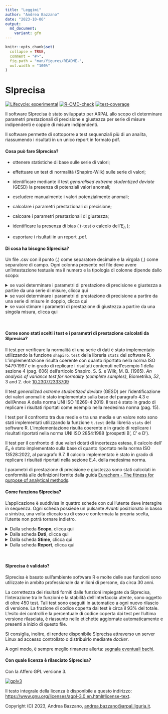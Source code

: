 ```yaml
---
title: "Leggimi"
author: "Andrea Bazzano"
date: "2023-10-06"
output:
  md_document:
    variant: gfm
---
```


<!-- README.md is generated from README.Rmd. Please edit that file -->

```r
knitr::opts_chunk$set(
  collapse = TRUE,
  comment = "#>",
  fig.path = "man/figures/README-",
  out.width = "100%"
)
```

# SIprecisa

<!-- badges: start -->
[![Lifecycle: experimental](https://img.shields.io/badge/lifecycle-experimental-orange.svg)](https://lifecycle.r-lib.org/articles/stages.html#experimental)
[![R-CMD-check](https://github.com/andreabz/SIprecisa/actions/workflows/R-CMD-check.yaml/badge.svg)](https://github.com/andreabz/SIprecisa/actions/workflows/R-CMD-check.yaml)
[![test-coverage](https://github.com/andreabz/SIprecisa/actions/workflows/test-coverage.yaml/badge.svg)](https://github.com/andreabz/SIprecisa/actions/workflows/test-coverage.yaml)
<!-- badges: end -->

Il software SIprecisa è stato sviluppato per ARPAL allo scopo di determinare
parametri prestazionali di precisione e giustezza per serie di misure indipendenti
e coppie di misure indipendenti.

Il software permette di sottoporre a test sequenziali più di un analita, riassumendo
i risultati in un unico report in formato pdf.


#### Cosa può fare SIprecisa?

* ottenere statistiche di base sulle serie di valori;
* effettuare un test di normalità (Shapiro-Wilk) sulle serie di valori;
* identificare mediante il test _genaralised extreme studentized deviate_ (GESD) la presenza di potenziali valori anomali;
* escludere manualmente i valori potenzialmente anomali;

* calcolare i parametri prestazionali di precisione;
* calcoare i parametri prestazionali di giustezza;
* identificare la presenza di bias ( $t$-test o calcolo dell'$E_n$ );
* esportare i risultati in un report .pdf.


#### Di cosa ha bisogno SIprecisa?
Un file .csv con il punto (.) come separatore decimale e la virgola (,) come 
separatore di campo. 
Ogni colonna presente nel file deve avere un'intestazione testuale ma il numero
e la tipologia di colonne dipende dallo scopo:

<details>
<summary> se vuoi determinare i parametri di prestazione di precisione e giustezza a partire da una serie di misure, clicca qui </summary>
Ti servirà organizzare il file con:

  * una colonna testuale con i nomi degli analiti di interesse;
  * una colonna numerica con i valori delle misure.
  
Servono almeno 6 valori, fino a un massimo di 30 valori per ogni analita.

Inoltre, per il calcolo dei parametri di prestazione di giustezza, si dovranno inserire:
  * il valore di riferimento;
  * l'incertezza estesa del valore di riferimento, se nota e diversa da zero.
</details>

<details>
<summary> se vuoi determinare i parametri di prestazione di precisione a partire
da una serie di misure in doppio, clicca qui </summary>

Ti servirà organizzare il file con:
  * una colonna testuale con i nomi degli analiti di interesse;
  * una colonna numerica con i valori delle prime misure;
  * una colonna numerica con i valori delle seconde misure.
  
Servono almeno 8 coppie di valori, fino a un massimo di 30 valori per ogni analita.
</details>

<details>
<summary> se vuoi stimare i parametri di prestazione di giustezza a partire da una singola misura,
clicca qui </summary>

Ti servirà organizzare il file con:
  * una colonna testuale con i nomi degli analiti di interesse;
  * una colonna numerica con il valore della misura;
  * una colonna numerica con l'incertezza estesa della misura.
  
Può essere presente una sola misura per analita.
    
Inoltre, nel corso del calcolo dei parametri di prestazione, si dovranno fornire:
  * il valore di riferimento;
  * l'incertezza estesa del valore di riferimento, se nota e diversa da zero.
</details>
<br>


#### Come sono stati scelti i test e i parametri di prestazione calcolati da SIprecisa?

Il test per verificare la normalità di una serie di dati è stato implementato utilizzando
la funzione `shapiro.test` della libreria `stats` del software R.
L'implementazione risulta coerente con quanto riportato nella norma ISO 5479:1997 e in grado
di replicare i risultati contenuti nell'esempio 1 della sezione 4 (pag. 606) dell'articolo 
Shapiro, S. S. e Wilk, M. B. (1965).
_An analysis of variance test for normality (complete samples)_,
Biometrika, *52*, 3 and 2. doi: [10.2307/2333709](https://doi.org/10.2307/2333709)

Il test _generalized extreme studentized deviate_ (GESD) per l'identificazione dei valori anomali è
stato implementato sulla base del paragrafo 4.3 e dell'Annex A della norma UNI ISO 16269-4:2019.
Il test è stato in grado di replicare i risultati riportati come esempio nella medesima norma (pag. 15).

I test per il confronto tra due medie e tra una media e un valore noto sono stati implementati
utilizzando la funzione `t.test` della libreria `stats` del software R.
L'implementazione risulta coerente e in grado di replicare i risultati riportati nella norma
UNI ISO 2854:1988 (prospetti B', C' e D').

Il test per il confronto di due valori dotati di incertezza estesa, il calcolo dell' $E_n$ è
stato implementato sulla base di quanto riportato nella norma ISO 13528:2022, al paragrafo 9.7.
Il calcolo implementato è stato in grado di replicare i risultati riportati nella sezione
E.4. della medesima norma.

I parametri di prestazione di precisione e giustezza sono stati calcolati in conformità
alle definizioni fornite dalla guida 
[Eurachem - The fitness for purpose of analytical methods](https://www.eurachem.org/images/stories/Guides/pdf/MV_guide_2nd_ed_EN.pdf).


#### Come funziona SIprecisa?
L'applicazione è suddivisa in quattro schede con cui l'utente deve interagire in sequenza.
Ogni scheda possiede un pulsante _Avanti_ posizionato in basso a sinistra, una volta cliccato
su di esso e confermata la propria scelta, l'utente non potrà tornare indietro.

<details>
<summary> Dalla scheda <b>Scopo</b>, clicca qui </summary>

  1. selezionare una delle opzioni disponibili;
  2. leggere le istruzioni nella parte a destra dello schermo;
  3. cliccare su _Avanti_ e confermare la propria scelta.
  
</details>

<details>
<summary> Dalla scheda <b>Dati</b>, clicca qui </summary>

  1. leggere le istruzioni nella parte destra dello schermo;
  2. caricare il file .csv;
  3. controllare e selezionare le variabili di interesse nei menù a tendina;
  4. cliccare su _Avanti_ e confermare la propria scelta.
  
</details>

<details>
<summary> Dalla scheda <b>Stime</b>, clicca qui </summary>

  1. leggere le istruzioni nella parte a destra dello schermo;
  2. selezionare il parametro di interesse;
  3. digitare le unità di misura;
  4. digitare le eventuali altre informazioni richieste e, se presente, cliccare _Calcola_;
  5. specificare il livello di confidenza desiderato per il calcolo delle prestazioni e l'esecuzione        dei test;
  6. visualizzare il grafici e le statistiche di base;
  7. eventualmente rimuovere dei punti cliccando su di essi;
  8. visualizzare i risultati spostandosi tra le schede nella parte destra dello schermo;
  9. cliccare su _Salva_ per salvare il risultato;
  10. ripetere i punti dal 2. al 9. per tutti gli analiti di interesse;
  11. cliccare su _Avanti_ e confermare la propria scelta.
  
Nel caso si voglia modificare un risultato già salvato:

  1. accedere al menù a tendina in alto;
  2. selezionare il parametro di interesse;
  3. cliccare su _Cancella_;
  4. fare le modifiche volute;
  5. cliccare su _Salva_;
  6. seguire i punti 10. e 11. dell'elenco puntato precedente.
  
</details>

<details>
<summary> Dalla scheda <b>Report</b>, clicca qui </summary>

  1. completare i campi con le informazioni accessorie;
  2. selezionare le sezioni da includere nel report;
  3. cliccare su _Crea il report_;
  4. aspettare che il file .pdf compaia tra i file scaricati.
  
</details>
<br>

#### SIprecisa è validato?
SIprecisa è basato sull'ambiente software R e molte delle sue funzioni sono utilizzate
in ambito professionale da milioni di persone, da circa 30 anni.

La correttezza dei risultati forniti dalle funzioni impiegate da SIprecisa, l'interazione
tra le funzioni e la stabilità dell'interfaccia utente, sono oggetto di oltre 450 test.
Tali test sono eseguiti in automatico a ogni nuovo rilascio di versione.
La frazione di codice coperta dai test è circa il 93% del totale.
L'esito dei controlli e la percentuale di codice coperta dai test per l'ultima versione rilasciata,
è riassunto nelle etichette aggiornate automaticamente e presenti a inizio di questo file.

Si consiglia, inoltre, di rendere disponibile SIprecisa attraverso un server Linux ad
accesso controllato o distribuirlo mediante _docker_. 

A ogni modo, è sempre meglio rimanere allerta: [segnala eventuali bachi](https://github.com/andreabz/SIprecisa/issues).


#### Con quale licenza è rilasciato SIprecisa?
Con la Affero GPL versione 3.

[![gplv3](https://www.gnu.org/graphics/agplv3-with-text-100x42.png)](https://www.gnu.org/graphics/agplv3-with-text-100x42.png)

Il testo integrale della licenza è disponibile a questo indirizzo:
[https://www.gnu.org/licenses/agpl-3.0.en.html#license-text](https://www.gnu.org/licenses/agpl-3.0.en.html#license-text).


Copyright (C) 2023, Andrea Bazzano, [andrea.bazzano@arpal.liguria.it](mailto:andrea.bazzano@arpal.liguria.it).
